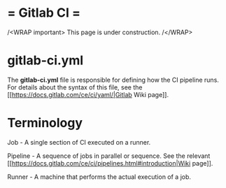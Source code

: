 # = Gitlab CI =

/\<WRAP important\>
This page is under construction.
/\</WRAP\>

# gitlab-ci.yml

The **gitlab-ci.yml** file is responsible for defining how the CI pipeline runs. For details about the syntax of this file, see the [[https://docs.gitlab.com/ce/ci/yaml/|Gitlab Wiki page]].



# Terminology

Job - A single section of CI executed on a runner.

Pipeline - A sequence of jobs in parallel or sequence. See the relevant [[https://docs.gitlab.com/ce/ci/pipelines.html#introduction|Wiki page]].

Runner - A machine that performs the actual execution of a job.
